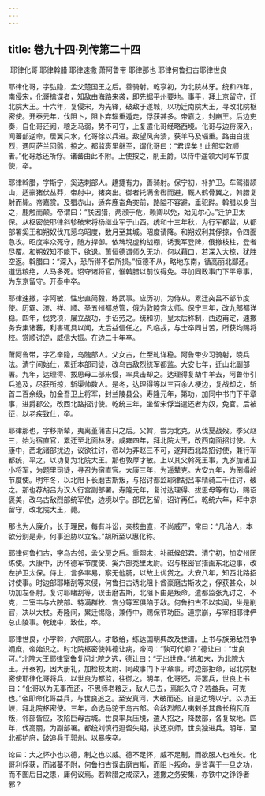 ```yaml
---
---
---
```

title: 卷九十四·列传第二十四
---

 耶律化哥 耶律斡腊 耶律速撒 萧阿鲁带 耶律那也 耶律何鲁扫古耶律世良

耶律化哥，字弘隐，孟父楚国王之后。善骑射。乾亨初，为北院林牙。统和四年，南侵宋，化哥擒谍者，知敌由海路来袭，即先据平州要地。事平，拜上京留守，迁北院大王。十六年，复侵宋，为先锋，破敌于遂城，以功迁南院大王，寻改北院枢密使。开泰元年，伐阻卜，阻卜弃辎重遁走，俘获甚多。帝嘉之，封豳王。后边吏奏，自化哥还阙，粮乏马弱，势不可守，上复遣化哥经略西境。化哥与边将深入，闻蕃部逆命，居翼只水，化哥徐以兵进。敌望风奔溃，获羊马及辎重。路由白拔烈，遇阿萨兰回鹘，掠之。都监褭里继至，谓化哥曰：“君误矣！此部实效顺者。”化哥悉还所俘。诸蕃由此不附。上使按之，削王爵。以侍中遥领大同军节度使，卒。

耶律斡腊，字斯宁，奚迭剌部人。趫捷有力，善骑射。保宁初，补护卫。车驾猎颉山，适豪猪伏丛莽，帝射中，猪突出。御者托满舍辔而避，厩人鹤骨翼之，斡腊复射而毙。帝嘉赏。及猎赤山，适奔鹿奋角突前，路隘不容避，垂犯跸。斡腊以身当之，鹿触而颠。帝谓曰：“朕因猎，两濒于危，赖卿以免，始见尔心。”迁护卫太保。从枢密使耶律斜轸破宋将杨继业军于山西。统和十三年秋，为行军都监，从都部署奚王和朔奴伐兀惹乌昭度，数月至其城。昭度请降。和朔奴利其俘掠，令四面急攻。昭度率众死守，随方捍御。依埤堄虚构战棚，诱我军登陴，俄撤枝柱，登者尽覆。和朔奴知不能下，欲退。萧恒德谓师久无功，何以藉口，若深入大掠，犹胜空返。斡腊曰：“深入，恐所得不偿所损。”恒德不从，略地东南，循高丽北鄙还。道远粮绝，人马多死。诏夺诸将官，惟斡腊以前议得免。寻加同政事门下平章事，为东京留守。开泰中卒。

耶律速撒，字阿敏，性忠直简毅，练武事。应历初，为侍从，累迁突吕不部节度使。历霸、济、祥、顺、圣五州都总管，俄为敦睦宫太师。保宁三年，改九部都详稳。四年，伐党项，屡立战功，手诏劳之。统和初，皇太后称制，西边甫定，速撒务安集诸蕃，利害辄具以闻，太后益信任之。凡临戎，与士卒同甘苦，所获均赐将校。赏顺讨逆，威信大振。在边二十年卒。

萧阿鲁带，字乙辛隐，乌隗部人。父女古，仕至糺详稳。阿鲁带少习骑射，晓兵法。清宁间始仕，累迁本部司徒，改乌古敌烈统军都监。大安七年，迁山北副部署。九年，达理得、拔思母二部来侵，率兵击却之。达理得复劫牛羊去，阿鲁带引兵追及，尽获所掠，斩渠帅数人。是冬，达理得等以三百余人梗边，复战却之，斩首二百余级，加金吾卫上将军，封兰陵县公。寿隆元年，第功，加同中书门下平章事，进爵郡公，改西北路招讨使。乾统三年，坐留宋俘当遣还者为奴，免官。后被征，以老疾致仕，卒。

耶律那也，字移斯辇，夷离堇蒲古只之后。父斡，尝为北克，从伐夏战殁。季父赵三，始为宿直官，累迁至北面林牙。咸雍四年，拜北院大王，改西南面招讨使。大康中，西北诸部扰边，议欲往讨，帝以为非赵三不可，遂拜西北路招讨使，兼行军都统，平之，以功复为北院大王。那也敦厚才敏。上以其父斡死王事，九岁加诸卫小将军，为题里司徒，寻召为宿直官。大康三年，为遥辇克。大安九年，为倒塌岭节度使。明年冬，以北阻卜长磨古斯叛，与招讨都监耶律胡吕率精骑二千往讨，破之。那也荐胡吕为汉人行宫副部署。寿隆元年，复讨达理得、拔思母等有功，赐诏褒美，改乌古敌烈部统军使，边境以宁。部民乞留，诏许再任。乾统六年，拜中京留守，改北院大王，薨。

那也为人廉介，长于理民，每有斗讼，亲核曲直，不尚威严，常曰：“凡治人，本欲分别是非，何事迫胁以立名。”胡所至以惠化称。

耶律何鲁扫古，字乌古邻，孟父房之后。重熙末，补祗候郎君。清宁初，加安州团练使。大康中，历怀德军节度使、奚六部秃里太尉。诏与枢密官措画东北边事，改左护卫太保。侍上，言多率易，察无他肠，以故上优贷之。大安八年，知西北路招讨使事。时边部耶睹刮等来侵，何鲁扫古诱北阻卜酋豪磨古斯攻之，俘获甚众，以功加左仆射。复讨耶睹刮等，误击磨古斯，北阻卜由是叛命。遣都监张九讨之，不克，二室韦与六院部、特满群牧、宫分等军俱陷于敌。何鲁扫古不以实闻，坐是削官，决以大杖。寿隆间，累迁惕隐，兼侍中，赐保节功臣。道宗崩，与宰相耶律俨总山陵事。乾统中，致仕，卒。

耶律世良，小字斡，六院部人。才敏给，练达国朝典故及世谱。上书与族弟敌烈争嫡庶，帝始识之。时北院枢密使韩德让病，帝问：“孰可代卿？”德让曰：“世良可。”北院大王耶律室鲁复问北院之选，德让曰：“无出世良。”统和末，为北院大王。开泰初，因大册礼，加检校太尉、同政事门下平章事。时边部拒命，诏北院枢密使耶律化哥将兵，以世良为都监，往御之。明年，化哥还，将罢兵，世良上书曰：“化哥以为无事而还，不思师老粮乏，敌人已去，焉能久守？若益兵，可克也。”帝即命化哥益兵，与世良追之。至安真河，大破而还。自是边境以宁。以功王岐，拜北院枢密使。三年，命选马驼于乌古部。会敌烈部人夷剌杀其酋长稍瓦而叛，邻部皆应，攻陷巨母古城。世良率兵压境，遣人招之，降数部，各复故地。四年，伐高丽，为副部署。都统刘慎行逗留失期，执还京师，世良独进兵。明年，至北都护府，破追兵于郭州。以暴疾卒。

论曰：大之怀小也以德，制之也以威。德不足怀，威不足制，而欲服人也难矣。化哥利俘获，而诸蕃不附，何鲁扫古误击磨古斯，而阻卜叛命，是皆喜于一旦之功，而不图后日之患，庸何议焉。若斡腊之戒深入，速撒之务安集，亦铁中之铮铮者邪？

